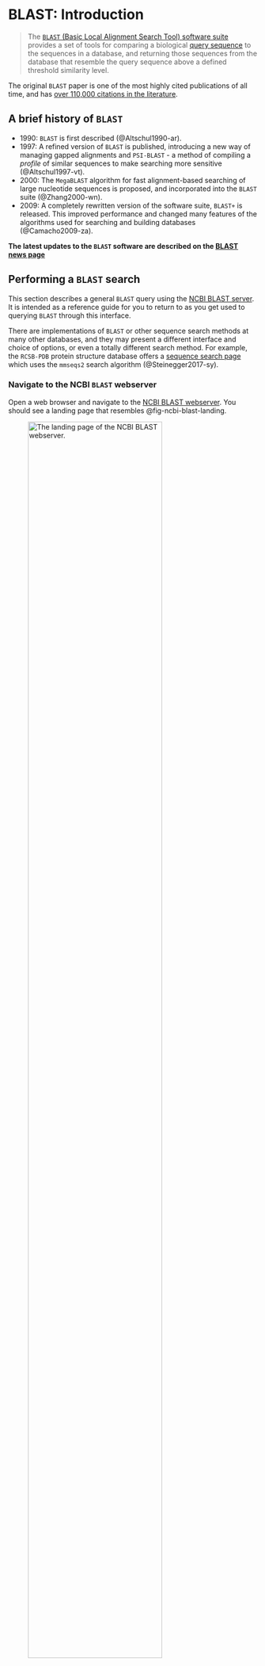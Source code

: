 # BLAST: Introduction

> The [`BLAST` (Basic Local Alignment Search Tool) software suite](https://blast.ncbi.nlm.nih.gov/Blast.cgi) provides a set of tools for comparing a biological [query sequence](glossary.qmd#query-sequence) to the sequences in a database, and returning those sequences from the database that resemble the query sequence above a defined threshold similarity level.

::: { .callout-note }
The original `BLAST` paper is one of the most highly cited publications of all time, and has [over 110,000 citations in the literature](https://scholar.google.co.uk/scholar?cites=13256359684734893683&as_sdt=2005&sciodt=0,5&hl=en).
:::

::: { .callout-tip collapse="true"}
## A brief history of `BLAST`

- 1990: `BLAST` is first described (@Altschul1990-ar).
- 1997: A refined version of `BLAST` is published, introducing a new way of managing gapped alignments and `PSI-BLAST` - a method of compiling a _profile_ of similar sequences to make searching more sensitive (@Altschul1997-vt).
- 2000: The `MegaBLAST` algorithm for fast alignment-based searching of large nucleotide sequences is proposed, and incorporated into the `BLAST` suite (@Zhang2000-wn).
- 2009: A completely rewritten version of the software suite, `BLAST+` is released. This improved performance and changed many features of the algorithms used for searching and building databases (@Camacho2009-za).

**The latest updates to the `BLAST` software are described on the [BLAST news page](https://blast.ncbi.nlm.nih.gov/doc/blast-news/2023-BLAST-News.html)**
:::

## Performing a `BLAST` search

This section describes a general `BLAST` query using the [NCBI BLAST server](https://blast.ncbi.nlm.nih.gov/Blast.cgi). It is intended as a reference guide for you to return to as you get used to querying `BLAST` through this interface.

::: { .callout-caution }
There are implementations of `BLAST` or other sequence search methods at many other databases, and they may present a different interface and choice of options, or even a totally different search method. For example, the `RCSB-PDB` protein structure database offers a [sequence search page](https://www.rcsb.org/search/advanced/sequence) which uses the `mmseqs2` search algorithm (@Steinegger2017-sy).
:::

### Navigate to the NCBI `BLAST` webserver

Open a web browser and navigate to the [NCBI BLAST webserver](https://blast.ncbi.nlm.nih.gov/Blast.cgi). You should see a landing page that resembles @fig-ncbi-blast-landing.

![The landing page of the NCBI `BLAST` webserver.](assets/images/ncbi-blast-landing.png){#fig-ncbi-blast-landing width="80%"}

::: { .callout-tip collapse="true" }
## You can use an NCBI account to save searches

Note that there is a `Log in` button at the top right of the landing page. If you have a suitable account with NCBI/NIH, NCBI maintains a record of your searches and history so you can  store your searches and retrieve them later.

- [Sign up](https://account.ncbi.nlm.nih.gov/signup/) for a free NCBI account
:::

### Select the `BLAST` tool you want to use

The `BLAST` suite provides search tools for finding matches to a query in a database. The query can be either a nucleotide or a protein sequence, and the database being searched can contain either protein sequences or nucleotide sequences. `BLAST` provides four different programs to carry out these combinations of search.

| Query type | nucleotideDB | proteinDB |
|---|:-:|:-:|
| nucleotide | `blastn` | `blastx` |
| protein | `tblastn` | `blastp` |

: The four main `BLAST` programs, and the combination of query/database sequence type they are used for {#tbl-blast-programs .striped .hover tbl-width="75%"}

::: { .callout-note collapse="true" }
## Specialised `BLAST` tools

The NCBI `BLAST` webserver provides specialised search options with specific combinations of parameters and databases pre-selected to support particular kinds of search (@fig-blast-specialised).

![Specialised `BLAST` search options are available at the NCBI `BLAST` webserver](assets/images/blast-specialised.png){#fig-blast-specialised width="80%"}

:::

Select `Nucleotide BLAST` from the NCBI landing page, to get to the `blastn` search page (@fig-ncbi-blastn).

![The NCBI `blastn` webservice search page](assets/images/ncbi-blastn.png){#fig-ncbi-blastn width="80%"}

### Enter the query sequence

Copy the DNA sequence below, and paste it into the box marked **
Enter accession number(s), gi(s), or FASTA sequence(s)** at the NCBI search page (@fig-ncbi-blastn-query).

```text
ATGCGTCGAGGGCGTCTGCTGGAGATCGCCCTGGGATTTACCGTGCT
TTTAGCGTCCTACACGAGCCATGGGGCGGACGCCAATTTGGAGGC
TGGGAACGTGAAGGAAACCAGAGCCAGTCGGGCC
```

![The NCBI `blastn` search page with a query sequence pasted into the query sequence field.](assets/images/ncbi-blastn-query.png){#fig-ncbi-blastn-query width="80%"}

### Set appropriate parameter choices

::: { .callout-caution }
If you make no more changes to the parameter settings for your search, the default options will be used. Your query will be made against the `nr/nt` complete nucleotide collection, a very large database. Due to the size of the database, the search may take a relatively long time.
:::

::: { .callout-tip collapse="true"}
## Improving your searches by changing parameters

You can make your `BLAST` searches quicker, and more relevant to your biological question, if you can use information about your sequence and the type of organism you want to search.

NCBI `BLAST` offers a number of smaller specialised databases with particular sequence types (e.g. RNA databases, sequences of protein structures, etc.) (@fig-ncbi-specialised-db).

![A list of specialised nucleotide sequence databases offered by the NCBI `BLAST` webserver](assets/images/ncbi-specialised-db.png){#fig-ncbi-specialised-db width="80%"}

You can also narrow down the search by specifying an organism, or other taxonomic rank, using the `Organism` field (@fig-ncbi-organism).

![Taxonomic options offered by the NCBI `BLAST` search organism field, for "Pseudomonas"](assets/images/fig-ncbi-organism.png){#fig-ncbi-organism width="80%"}
:::

Restrict the sequences being searched by typing "Homo sapiens" in the `Organism` field and selecting the appropriate option from the drop-down list (@fig-ncbi-homo-sapiens).

![Taxonomic options offered by the NCBI `BLAST` search organism field, for "Homo sapiens"](assets/images/ncbi-homo-sapiens.png){#fig-ncbi-homo-sapiens width="80%"}

### Run the `BLAST` search

Click on the `BLAST` button (@fig-ncbi-blast-button).

![The NCBI `BLAST` webserver `BLAST` button. Click this to start the search.](assets/images/ncbi-blast-button.png){#fig-ncbi-blast-button width="80%"}

### Wait for the search to complete

While the search runs, you will see a holding page that updates you with progress (@fig-ncbi-blast-progress)

![An NCBI `BLAST` webserver progress page.](assets/images/ncbi-blast-progress.png){#fig-ncbi-blast-progress width="80%"}

::: { .callout-tip collapse="true" }
## SPOILER!

When the search is complete, you will see the `blastn` results page (@fig-ncbi-blast-results).

![An NCBI `BLAST` results page, for a `blastn` query.](assets/images/ncbi-blast-results.png){#fig-ncbi-blast-results width="80%"}
:::


## Next Steps

::: { .callout-note title="Well done!"}
After completing this section you should:

- be able to carry out a `BLAST` search at the NCBI `BLAST` service
- be able to choose the correct database for your search type
- be able to modify search parameters, suitable for your biological question

Now you are ready to move on to using `BLAST`, which uses _local_ sequence alignments to search large databases of reference sequences to find the best matches to an input query sequence.
:::

You will next be presented with three scenarios, representing real uses of `BLAST` in research or clinical settings. Please work through the scenarios, completing the assessed sections and - if you have time - attempting the _stretch activities_.

::: { .callout-important }
There is a formative assessment [on MyPlace]({{< var myplace.bm214 >}}) for each scenario, which you should complete as part of the workshop.

- [Scenario 1 Formative Quiz]({{< var myplace.quiz1 >}})
- [Scenario 2 Formative Quiz]({{< var myplace.quiz2 >}})
- [Scenario 3 Formative Quiz]({{< var myplace.quiz3 >}})
:::